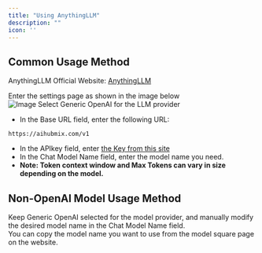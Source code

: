 ```yaml
---
title: "Using AnythingLLM"
description: ""
icon: ''
---
```


## Common Usage Method

AnythingLLM Official Website: [AnythingLLM](https://anythingllm.com/)  

Enter the settings page as shown in the image below    
![Image](../media/any1.png)
Select Generic OpenAI for the LLM provider  
- In the Base URL field, enter the following URL:
```
https://aihubmix.com/v1
```
- In the APIkey field, enter [the Key from this site](https://aihubmix.com/token)  
- In the Chat Model Name field, enter the model name you need.  
- **Note: Token context window and Max Tokens can vary in size depending on the model.**  

## Non-OpenAI Model Usage Method

Keep Generic OpenAI selected for the model provider, and manually modify the desired model name in the Chat Model Name field.  
You can copy the model name you want to use from the model square page on the website.  